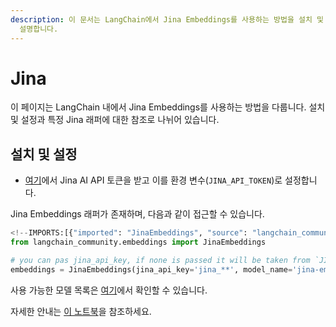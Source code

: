 ```yaml
---
description: 이 문서는 LangChain에서 Jina Embeddings를 사용하는 방법을 설치 및 설정과 Jina 래퍼 참조로 나누어
  설명합니다.
---
```


# Jina

이 페이지는 LangChain 내에서 Jina Embeddings를 사용하는 방법을 다룹니다. 설치 및 설정과 특정 Jina 래퍼에 대한 참조로 나뉘어 있습니다.

## 설치 및 설정
- [여기](https://jina.ai/embeddings/)에서 Jina AI API 토큰을 받고 이를 환경 변수(`JINA_API_TOKEN`)로 설정합니다.

Jina Embeddings 래퍼가 존재하며, 다음과 같이 접근할 수 있습니다.

```python
<!--IMPORTS:[{"imported": "JinaEmbeddings", "source": "langchain_community.embeddings", "docs": "https://api.python.langchain.com/en/latest/embeddings/langchain_community.embeddings.jina.JinaEmbeddings.html", "title": "Jina"}]-->
from langchain_community.embeddings import JinaEmbeddings

# you can pas jina_api_key, if none is passed it will be taken from `JINA_API_TOKEN` environment variable
embeddings = JinaEmbeddings(jina_api_key='jina_**', model_name='jina-embeddings-v2-base-en')
```


사용 가능한 모델 목록은 [여기](https://jina.ai/embeddings/)에서 확인할 수 있습니다.

자세한 안내는 [이 노트북](/docs/integrations/text_embedding/jina)을 참조하세요.
